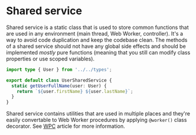 
# Shared service

Shared service is a static class that is used to store common functions that are used in any environment (main thread, Web Worker, controller). It's a way to avoid code duplication and keep the codebase clean. The methods of a shared service should not have any global side effects and should be implemented _mostly_ pure functions (meaning that you still can modify class properties or use scoped variables).

```ts filename="/src/modules/user/UserSharedService.ts"
import type { User } from '../../types';

export default class UserSharedService {
  static getUserFullName(user: User) {
    return `${user.firstName} ${user.lastName}`;
  }
}
```

Shared service contains utilities that are used in multiple places and they're easily convertable to Web Worker procedures by applying `@worker()` class decorator. See [WPC](/worker) article for more information.
